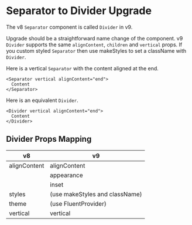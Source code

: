 
<Meta title="Concepts/Upgrading/from v8/Components/Separator to Divider Upgrade" />

# Separator to Divider Upgrade

The v8 `Separator` component is called `Divider` in v9.

Upgrade should be a straightforward name change of the component.
v9 `Divider` supports the same `alignContent`, `children` and `vertical` props.
If you custom styled `Separator` then use makeStyles to set a className with `Divider`.

Here is a vertical `Separator` with the content aligned at the end.

```tsx
<Separator vertical alignContent="end">
  Content
</Separator>
```

Here is an equivalent `Divider`.

```tsx
<Divider vertical alignContent="end">
  Content
</Divider>
```

## Divider Props Mapping

| v8           | v9                             |
| ------------ | ------------------------------ |
| alignContent | alignContent                   |
|              | appearance                     |
|              | inset                          |
| styles       | (use makeStyles and className) |
| theme        | (use FluentProvider)           |
| vertical     | vertical                       |
